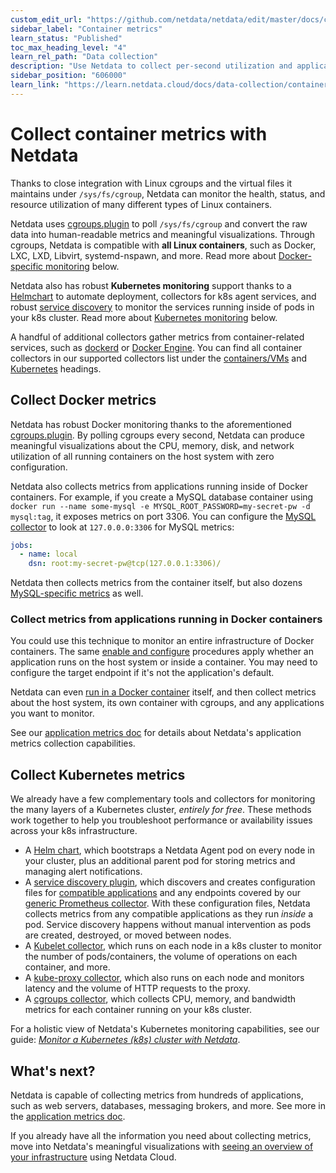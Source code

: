 ```yaml
---
custom_edit_url: "https://github.com/netdata/netdata/edit/master/docs/collect/container-metrics.md"
sidebar_label: "Container metrics"
learn_status: "Published"
toc_max_heading_level: "4"
learn_rel_path: "Data collection"
description: "Use Netdata to collect per-second utilization and application-level metrics from Linux/Docker containers and Kubernetes clusters."
sidebar_position: "606000"
learn_link: "https://learn.netdata.cloud/docs/data-collection/container-metrics"
---
```



# Collect container metrics with Netdata

Thanks to close integration with Linux cgroups and the virtual files it maintains under `/sys/fs/cgroup`, Netdata can
monitor the health, status, and resource utilization of many different types of Linux containers.

Netdata uses [cgroups.plugin](/docs/data-collection/containers-and-vms/cgroups) to poll `/sys/fs/cgroup` and convert the raw data
into human-readable metrics and meaningful visualizations. Through cgroups, Netdata is compatible with **all Linux
containers**, such as Docker, LXC, LXD, Libvirt, systemd-nspawn, and more. Read more about [Docker-specific
monitoring](#collect-docker-metrics) below.

Netdata also has robust **Kubernetes monitoring** support thanks to a
[Helmchart](/docs/installing/kubernetes) to automate deployment, collectors for k8s agent services, and
robust [service discovery](https://github.com/netdata/agent-service-discovery/#service-discovery) to monitor the
services running inside of pods in your k8s cluster. Read more about [Kubernetes
monitoring](#collect-kubernetes-metrics) below.

A handful of additional collectors gather metrics from container-related services, such as
[dockerd](/docs/data-collection/containers-and-vms/docker) or [Docker
Engine](/docs/data-collection/containers-and-vms/docker-engine). You can find all
container collectors in our supported collectors list under the
[containers/VMs](/docs/data-collection/monitor-anything#containers-and-vms) and
[Kubernetes](/docs/data-collection/monitor-anything#containers-and-vms) headings.

## Collect Docker metrics

Netdata has robust Docker monitoring thanks to the aforementioned
[cgroups.plugin](/docs/data-collection/containers-and-vms/cgroups). By polling cgroups every second, Netdata can produce meaningful
visualizations about the CPU, memory, disk, and network utilization of all running containers on the host system with
zero configuration.

Netdata also collects metrics from applications running inside of Docker containers. For example, if you create a MySQL
database container using `docker run --name some-mysql -e MYSQL_ROOT_PASSWORD=my-secret-pw -d mysql:tag`, it exposes
metrics on port 3306. You can configure the [MySQL
collector](/docs/data-collection/database-servers/mysql-and-mariadb) to look at `127.0.0.0:3306` for
MySQL metrics:

```yml
jobs:
  - name: local
    dsn: root:my-secret-pw@tcp(127.0.0.1:3306)/
```

Netdata then collects metrics from the container itself, but also dozens [MySQL-specific
metrics](/docs/data-collection/database-servers/mysql-and-mariadb#charts) as well.

### Collect metrics from applications running in Docker containers

You could use this technique to monitor an entire infrastructure of Docker containers. The same [enable and configure](/docs/data-collection/collectors-configuration) procedures apply whether an application runs on the host system or inside
a container. You may need to configure the target endpoint if it's not the application's default.

Netdata can even [run in a Docker container](/docs/installing/docker) itself, and then collect metrics about the
host system, its own container with cgroups, and any applications you want to monitor.

See our [application metrics doc](/docs/data-collection/application-metrics) for details about Netdata's application metrics
collection capabilities.

## Collect Kubernetes metrics

We already have a few complementary tools and collectors for monitoring the many layers of a Kubernetes cluster,
_entirely for free_. These methods work together to help you troubleshoot performance or availability issues across
your k8s infrastructure.

-   A [Helm chart](https://github.com/netdata/helmchart), which bootstraps a Netdata Agent pod on every node in your
    cluster, plus an additional parent pod for storing metrics and managing alert notifications.
-   A [service discovery plugin](https://github.com/netdata/agent-service-discovery), which discovers and creates
    configuration files for [compatible
    applications](https://github.com/netdata/helmchart#service-discovery-and-supported-services) and any endpoints
    covered by our [generic Prometheus
    collector](/docs/data-collection/apm/openmetrics-endpoints). With these
    configuration files, Netdata collects metrics from any compatible applications as they run _inside_ a pod.
    Service discovery happens without manual intervention as pods are created, destroyed, or moved between nodes. 
-   A [Kubelet collector](/docs/data-collection/kubernetes/kubelet), which runs
    on each node in a k8s cluster to monitor the number of pods/containers, the volume of operations on each container,
    and more.
-   A [kube-proxy collector](/docs/data-collection/kubernetes/kube-proxy), which
    also runs on each node and monitors latency and the volume of HTTP requests to the proxy.
-   A [cgroups collector](/docs/data-collection/containers-and-vms/cgroups), which collects CPU, memory, and bandwidth metrics for
    each container running on your k8s cluster.

For a holistic view of Netdata's Kubernetes monitoring capabilities, see our guide: [_Monitor a Kubernetes (k8s) cluster
with Netdata_](/docs/miscellaneous/kubernetes-monitoring-with-netdata-overview-and-visualizations).

## What's next?

Netdata is capable of collecting metrics from hundreds of applications, such as web servers, databases, messaging
brokers, and more. See more in the [application metrics doc](/docs/data-collection/application-metrics).

If you already have all the information you need about collecting metrics, move into Netdata's meaningful visualizations
with [seeing an overview of your infrastructure](/docs/visualizations/infrastructure-overview) using Netdata Cloud.


